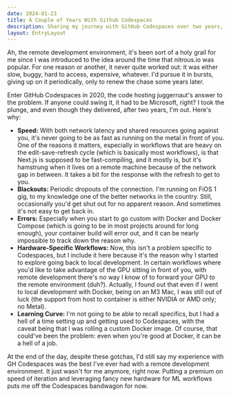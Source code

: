 ```yaml
---
date: 2024-01-23
title: A Couple of Years With Github Codespaces
description: Sharing my journey with GitHub Codespaces over two years, covering the ups and downs from speed bumps and blackouts to tricky setups and why I'm stepping back for now.
layout: EntryLayout
---
```



Ah, the remote development environment, it's been sort of a holy grail for me since I was introduced to the idea around the time that nitrous.io was popular. For one reason or another, it never quite worked out: it was either slow, buggy, hard to access, expensive, whatever. I'd pursue it in bursts, giving up on it periodically, only to renew the chase some years later.

Enter GitHub Codespaces in 2020, the code hosting juggernaut's answer to the problem. If anyone could swing it, it had to be Microsoft, right? I took the plunge, and even though they delivered, after two years, I'm out. Here's why:

- **Speed:** With both network latency and shared resources going against you, it's never going to be as fast as running on the metal in front of you. One of the reasons it matters, especially in workflows that are heavy on the edit-save-refresh cycle (which is basically most workflows), is that Next.js is supposed to be fast-compiling, and it mostly is, but it's hamstrung when it lives on a remote machine because of the network gap in between. It takes a bit for the response with the refresh to get to you.
- **Blackouts:** Periodic dropouts of the connection. I'm running on FiOS 1 gig, to my knowledge one of the better networks in the country. Still, occasionally you'd get shut out for no apparent reason. And sometimes it's not easy to get back in.
- **Errors:** Especially when you start to go custom with Docker and Docker Compose (which is going to be in most projects around for long enough), your container build will error out, and it can be nearly impossible to track down the reason why.
- **Hardware-Specific Workflows:** Now, this isn't a problem specific to Codespaces, but I include it here because it's the reason why I started to explore going back to local development. In certain workflows where you'd like to take advantage of the GPU sitting in front of you, with remote development there's no way I know of to forward your GPU to the remote environment (duh?). Actually, I found out that even if I went to local development with Docker, being on an M3 Mac, I was still out of luck (the support from host to container is either NVIDIA or AMD only; no Metal).
- **Learning Curve:** I'm not going to be able to recall specifics, but I had a hell of a time setting up and getting used to Codespaces, with the caveat being that I was rolling a custom Docker image. Of course, that could've been the problem: even when you're good at Docker, it can be a hell of a job.

At the end of the day, despite these gotchas, I'd still say my experience with GH Codespaces was the best I've ever had with a remote development environment. It just wasn't for me anymore, right now. Putting a premium on speed of iteration and leveraging fancy new hardware for ML workflows puts me off the Codespaces bandwagon for now.

<Newsletter className="not-prose" />

